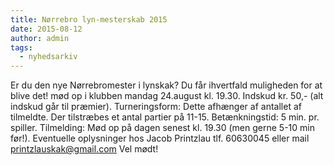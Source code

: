 ```yaml
---
title: Nørrebro lyn-mesterskab 2015
date: 2015-08-12
author: admin
tags:
  - nyhedsarkiv
---
```


Er du den nye Nørrebromester i lynskak? Du får ihvertfald muligheden for at blive det! mød op i klubben mandag 24.august kl. 19.30. Indskud kr. 50,- (alt indskud går til præmier). Turneringsform: Dette afhænger af antallet af tilmeldte. Der tilstræbes et antal partier på 11-15. Betænkningstid: 5 min. pr. spiller. Tilmelding: Mød op på dagen senest kl. 19.30 (men gerne 5-10 min før!). Eventuelle oplysninger hos Jacob Printzlau tlf. 60630045 eller mail printzlauskak@gmail.com Vel mødt!
